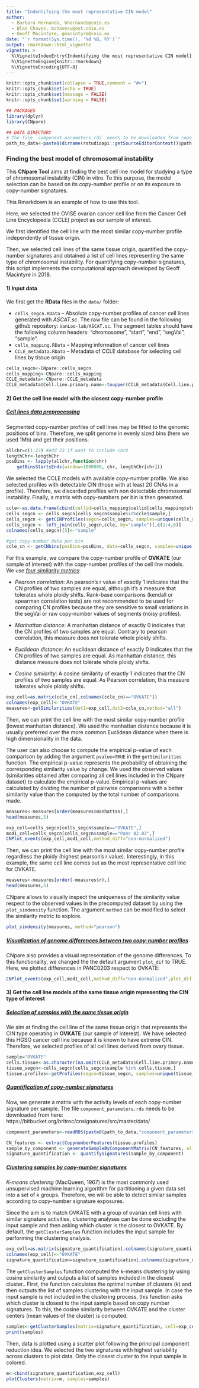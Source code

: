 ```yaml
---
title: "Indentifying the most representative CIN model"
author:
  - Barbara Hernando, bhernando@cnio.es
  - Blas Chaves, bchavesu@ext.cnio.es
  - Geoff Macintyre, gmacintyre@cnio.es
date: "`r format(Sys.time(), '%d %B, %Y')`"
output: rmarkdown::html_vignette
vignette: >
  %\VignetteIndexEntry{Indentifying the most representative CIN model}
  %\VignetteEngine{knitr::rmarkdown}
  %\VignetteEncoding{UTF-8}
---
```


```r
knitr::opts_chunk$set(collapse = TRUE,comment = "#>")
knitr::opts_chunk$set(echo = TRUE)
knitr::opts_chunk$set(message = FALSE)
knitr::opts_chunk$set(warning = FALSE)

## PACKAGES
library(dplyr)
library(CNpare)

## DATA DIRECTORY
# The file `component_parameters.rds` needs to be downloaded from repo (https://bitbucket.org/britroc/cnsignatures/src/master/data/) and then added to the `data/` folder for being able to run the vignette (this file has not been added to this repo due to size limitations)
path_to_data<-paste0(dirname(rstudioapi::getSourceEditorContext()$path),"/data/")
```

### Finding the best model of chromosomal instability

This **CNpare Tool** aims at finding the best cell line model for studying a type of chromosomal instability (CIN) in vitro. To this purpose, the model selection can be based on its copy-number profile or on its exposure to copy-number signatures.

This Rmarkdown is an example of how to use this tool.

Here, we selected the OVISE ovarian cancer cell line from the Cancer Cell Line Encyclopedia (CCLE) project as our sample of interest.

We first identified the cell line with the most similar copy-number profile independently of tissue origin.

Then, we selected cell lines of the same tissue origin, quantified the copy-number signatures and obtained a list of cell lines representing the same type of chromosomal instability. For quantifying copy-number signatures, this script implements the computational approach developed by Geoff Macintyre in 2018.

#### 1) Input data

We first get the **RData** files in the `data/` folder:

-   `cells_segcn.RData` -- Absolute copy-number profiles of cancer cell lines generated with *ASCAT.sc*. The raw file can be found in the following github repository: `VanLoo-lab/ASCAT.sc`. The segment tables should have the following column headers: "chromosome", "start", "end", "segVal", "sample".
-   `cells_mapping.RData` -- Mapping information of cancer cell lines
-   `CCLE_metadata.RData` -- Metadata of CCLE database for selecting cell lines by tissue origin

```r
cells_segcn<-CNpare::cells_segcn
cells_mapping<-CNpare::cells_mapping
CCLE_metadata<-CNpare::CCLE_metadata
CCLE_metadata$Cell.line.primary.name<-toupper(CCLE_metadata$Cell.line.primary.name)
```

#### 2) Get the cell line model with the closest copy-number profile

##### [Cell lines data preprocessing]{.ul}

Segmented copy-number profiles of cell lines may be fitted to the genomic positions of bins. Therefore, we split genome in evenly sized bins (here we used 1Mb) and get their positions. 
```r
allchr=c(1:22) #Add 23 if want to include chrX
lengthChr<-lengthChr
posBins <- lapply(allchr,function(chr) 
    getBinsStartsEnds(window=1000000, chr, lengthChr[chr]))
```

We selected the CCLE models with available copy-number profile. We also selected profiles with detectable CIN (those with at least 20 CNAs in a profile). Therefore, we discarded profiles with non detectable chromosomal instability. Finally, a matrix with copy-numbers per bin is then generated.

```r
ccle<-as.data.frame(cbind(cellid=cells_mapping$cellid[cells_mapping$study=="CCLE"],sample=cells_mapping$fileid[cells_mapping$study=="CCLE"]))
cells_segcn <- cells_segcn[cells_segcn$sample%in%ccle$sample,]
cells_segcn <- getCINProfiles(segcn=cells_segcn, samples=unique(cells_segcn$sample))
cells_segcn <- left_join(cells_segcn,ccle, by="sample")[,c(1:4,6)]
colnames(cells_segcn)[5]<-"sample"

#get copy-number data per bin
ccle_cn <- getCNbins(posBins=posBins, data=cells_segcn, samples=unique(cells_segcn$sample))
```


For this example, we compare the copy-number profile of **OVKATE** (our sample of interest) with the copy-number profiles of the cell line models. We use [*four similarity metrics*]{.ul}:

-   *Pearson correlation*: An pearson's r value of exactly 1 indicates that the CN profiles of two samples are equal, although it's a measure that tolerates whole ploidy shifts. Rank-base comparisons (kendall or spearman correlation tests) are not recommended to be used for comparing CN profiles because they are sensitive to small variations in the segVal or raw copy-number values of segments (noisy profiles).

-   *Manhattan distance*: A manhattan distance of exactly 0 indicates that the CN profiles of two samples are equal. Contrary to pearson correlation, this measure does not tolerate whole ploidy shifts.

-   *Euclidean distance*: An euclidean distance of exactly 0 indicates that the CN profiles of two samples are equal. As manhattan distance, this distance measure does not tolerate whole ploidy shifts.

-   *Cosine similarity*: A cosine similarity of exactly 1 indicates that the CN profiles of two samples are equal. As Pearson correlation, this measure tolerates whole ploidy shifts.

```r
exp_cell=as.matrix(ccle_cn[,colnames(ccle_cn)=="OVKATE"])
colnames(exp_cell)<-"OVKATE"
measures<-getSimilarities(dat1=exp_cell,dat2=ccle_cn,method="all")
```

Then, we can print the cell line with the most similar copy-number profile (lowest manhattan distance). We used the manhattan distance because it is usually preferred over the more common Euclidean distance when there is high dimensionality in the data. 

The user can also choose to compute the empirical p-value of each comparison by adding the argument `pvalue=TRUE` in the `getSimilarities` function. The empirical p-value represents the probability of obtaining the corresponding similarity value by change. We used the observed values (similarities obtained after comparing all cell lines included in the CNpare dataset) to calculate the empirical p-value. Empirical p-values are calculated by dividing the number of pairwise comparisons with a better similarity value than the computed by the total number of comparisons made. 
```r
measures<-measures[order(measures$manhattan),]
head(measures,5)
```

```r
exp_cell=cells_segcn[cells_segcn$sample=="OVKATE",]
mod1_cell=cells_segcn[cells_segcn$sample=="Panc 02.03",]
CNPlot_events(exp_cell,mod1_cell,method_diff="non-normalized")
```

Then, we can print the cell line with the most similar copy-number profile regardless the ploidy (highest pearson's r value). Interestingly, in this example, the same cell line comes out as the most representative cell line for OVKATE.
```r
measures<-measures[order(-measures$r),]
head(measures,5)
```
CNpare allows to visually inspect the uniqueness of the similarity value respect to the observed values in the precomputed dataset by using the `plot_simdensity` function. The argument `method` can be modified to select the similarity metric to explore.
```r
plot_simdensity(measures, method="pearson")
```

##### [Visualization of genome differences between two copy-number profiles]{.ul}

CNpare also provides a visual representation of the genome differences. To this functionality, we changed the the default argument `plot_dif` to TRUE. Here, we plotted differences in PANC0203 respect to OVKATE:
```r
CNPlot_events(exp_cell,mod1_cell,method_diff="non-normalized",plot_diff=TRUE)
```

#### 3) Get the cell line models of the same tissue origin representing the CIN type of interest

##### [Selection of samples with the same tissue origin]{.ul}

We aim at finding the cell line of the same tissue origin that represents the CIN type operating in **OVKATE** (our sample of interest). We have selected this HGSO cancer cell line because it is known to have extreme CIN. Therefore, we selected profiles of all cell lines derived from ovary tissue.

```r
sample="OVKATE"
cells.tissue<-as.character(na.omit(CCLE_metadata$Cell.line.primary.name[CCLE_metadata$Site.Primary == CCLE_metadata$Site.Primary[CCLE_metadata$Cell.line.primary.name == sample]]))
tissue_segcn<-cells_segcn[cells_segcn$sample %in% cells.tissue,]
tissue.profiles<-getProfiles(segcn=tissue_segcn, samples=unique(tissue_segcn$sample))
```

##### [Quantification of copy-number signatures]{.ul}

Now, we generate a matrix with the activity levels of each copy-number signature per sample. 
The file `component_parameters.rds` needs to be downloaded from here: https://bitbucket.org/britroc/cnsignatures/src/master/data/
```r
component_parameters<-readRDS(paste0(path_to_data,"component_parameters.rds"))

CN_features <- extractCopynumberFeatures(tissue.profiles)
sample_by_component <- generateSampleByComponentMatrix(CN_features, all_components=component_parameters)
signature_quantification <- quantifySignatures(sample_by_component)
```

##### [Clustering samples by copy-number signatures]{.ul}

*K-means clustering* (MacQueen, 1967) is the most commonly used unsupervised machine learning algorithm for partitioning a given data set into a set of k groups. Therefore, we will be able to detect similar samples according to copy-number signature exposures.

Since the aim is to match OVKATE with a group of ovarian cell lines with similar signature activities, clustering analyses can be done excluding the input sample and then asking which cluster is the closest to OVKATE. By default, the `getClusterSamples` function includes the input sample for performing the clustering analysis.
```r
exp_cell=as.matrix(signature_quantification[,colnames(signature_quantification)=="OVKATE"])
colnames(exp_cell)<-"OVKATE"
signature_quantification=signature_quantification[,colnames(signature_quantification)!="OVKATE"]
```

The `getClusterSamples` function computed the k-means clustering by using cosine similarity and outputs a list of samples included in the closest cluster.. First, the function calculates the optimal number of clusters (k) and then outputs the list of samples clustering with the input sample. In case the input sample is not included in the clustering process, this function asks which cluster is closest to the input sample based on copy number signatures. To this, the cosine similarity between OVKATE and the cluster centers (mean values of the cluster) is computed. 

```r
samples<-getClusterSamples(matrix=signature_quantification, cell=exp_cell)
print(samples)
```


Then, data is plotted using a scatter plot following the principal component reduction idea. We selected the two signatures with highest variability across clusters to plot data. Only the closest cluster to the input sample is colored.
```r
m<-cbind(signature_quantification,exp_cell)
plotClusters(matrix=m, samples=samples)
```
